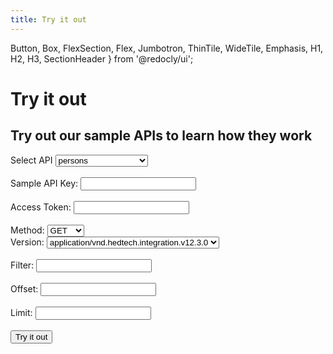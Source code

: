 ```yaml
---
title: Try it out
---
```



  Button,
  Box,
  FlexSection,
  Flex,
  Jumbotron,
  ThinTile,
  WideTile,
  Emphasis,
  H1,
  H2,
  H3,
  SectionHeader
} from '@redocly/ui';


<Box mx="auto">
    <Jumbotron pb="3.5em" flexDirection="column" alignItems="center" parallaxEffect="true">
        <H1>Try it out</H1>
        <H2>Try out our sample APIs to learn how they work</H2>
    </Jumbotron>
</Box>
<Box mx="auto"  marginTop={5}>
    <form>
        <FlexSection justifyContent="space-around" flexWrap="wrap" alignContent="stretch">
                <ThinTile>
                    <div>
                        Select API
                        <select id='apis'>
                            <option value="persons" selected>persons</option>
                            <option value="academicCatalog">academic-catalogs</option>
                            <option value="academicCredentials">academic-credentials</option>
                        </select>
                    </div>&nbsp;
                    <div>
                        Sample API Key:
                        <input type='text' />
                    </div>&nbsp;
                    <div>
                        Access Token:
                        <input type='text' />
                    </div>&nbsp;
                    <div>
                        Method:
                        <select id='methods'>
                            <option value="Get">GET</option>
                            <option value="put">PUT</option>
                            <option value="post">POST</option>
                        </select>
                    </div>
                    <div>
                        Version:
                        <select id='versions'>
                            <option value="Get" selected>application/vnd.hedtech.integration.v12.3.0</option>
                            <option value="Get">application/vnd.hedtech.integration.v12.2.0</option>
                            <option value="Get">application/vnd.hedtech.integration.v12.1.0</option>
                            <option value="Get">application/vnd.hedtech.integration.v12.0.0</option>
                        </select>
                    </div>&nbsp;
                    <div>
                        Filter:
                        <input type='text' />
                    </div>&nbsp;
                   <div>
                        Offset:
                        <input type='text' />
                    </div>&nbsp;
                    <div>
                        Limit:
                        <input type='text' />
                    </div>&nbsp;
                    <div>
                        <button type="submit">Try it out</button>
                    </div>
                </ThinTile>
                <WideTile disableArrow="true"></WideTile>
        </FlexSection>
    </form>
</Box>
